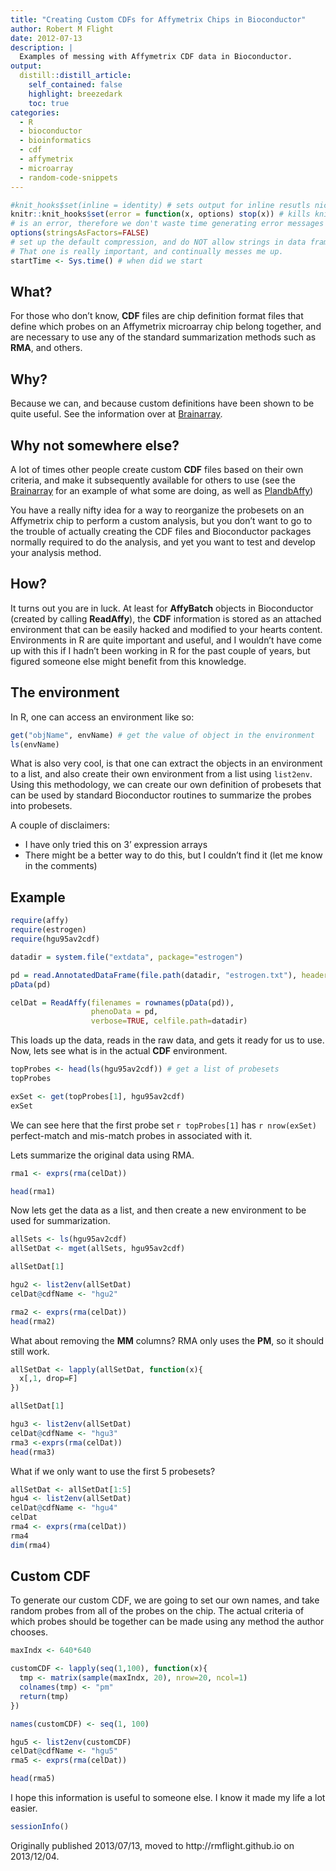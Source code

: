 ```yaml
---
title: "Creating Custom CDFs for Affymetrix Chips in Bioconductor"
author: Robert M Flight
date: 2012-07-13
description: |
  Examples of messing with Affymetrix CDF data in Bioconductor.
output:
  distill::distill_article:
    self_contained: false
    highlight: breezedark
    toc: true
categories:
  - R
  - bioconductor
  - bioinformatics
  - cdf
  - affymetrix
  - microarray
  - random-code-snippets
---
```


```r
#knit_hooks$set(inline = identity) # sets output for inline resutls nicely
knitr::knit_hooks$set(error = function(x, options) stop(x)) # kills knitr if there
# is an error, therefore we don't waste time generating error messages
options(stringsAsFactors=FALSE) 
# set up the default compression, and do NOT allow strings in data frames to become factors.
# That one is really important, and continually messes me up.
startTime <- Sys.time() # when did we start
```

## What?

For those who don't know, **CDF** files are chip definition format files that define which probes on an Affymetrix microarray chip belong together, and are necessary to use any of the standard summarization methods such as **RMA**, and others.

## Why?

Because we can, and because custom definitions have been shown to be quite useful. See the information over at [Brainarray][linkBrain].

## Why not somewhere else?

A lot of times other people create custom **CDF** files based on their own criteria, and make it subsequently available for others to use (see the [Brainarray][linkBrain] for an example of what some are doing, as well as [PlandbAffy][linkplandb]) 


You have a really nifty idea for a way to reorganize the probesets on an Affymetrix chip to perform a custom analysis, but you don't want to go to the trouble of actually creating the CDF files and Bioconductor packages normally required to do the analysis, and yet you want to test and develop your analysis method.

## How?

It turns out you are in luck. At least for **AffyBatch** objects in Bioconductor (created by calling **ReadAffy**), the **CDF** information is stored as an attached environment that can be easily hacked and modified to your hearts content. Environments in R are quite important and useful, and I wouldn't have come up with this if I hadn't been working in R for the past couple of years, but figured someone else might benefit from this knowledge.

## The environment

In R, one can access an environment like so:

```r
get("objName", envName) # get the value of object in the environment
ls(envName)
```

What is also very cool, is that one can extract the objects in an environment to a list, and also create their own environment from a list using `list2env`. Using this methodology, we can create our own definition of probesets that can be used by standard Bioconductor routines to summarize the probes into probesets.

A couple of disclaimers:  

* I have only tried this on 3' expression arrays
* There might be a better way to do this, but I couldn't find it (let me know in the comments)

## Example

```r
require(affy)
require(estrogen)
require(hgu95av2cdf)

datadir = system.file("extdata", package="estrogen")

pd = read.AnnotatedDataFrame(file.path(datadir, "estrogen.txt"), header=TRUE, sep="", row.names=1)
pData(pd)

celDat = ReadAffy(filenames = rownames(pData(pd)), 
                  phenoData = pd,
                  verbose=TRUE, celfile.path=datadir)
```

This loads up the data, reads in the raw data, and gets it ready for us to use. Now, lets see what is in the actual **CDF** environment.

```r
topProbes <- head(ls(hgu95av2cdf)) # get a list of probesets
topProbes

exSet <- get(topProbes[1], hgu95av2cdf)
exSet
```

We can see here that the first probe set `r topProbes[1]` has `r nrow(exSet)` perfect-match and mis-match probes in associated with it. 

Lets summarize the original data using RMA.

```r
rma1 <- exprs(rma(celDat))

head(rma1)
```

Now lets get the data as a list, and then create a new environment to be used for summarization.

```r
allSets <- ls(hgu95av2cdf)
allSetDat <- mget(allSets, hgu95av2cdf)

allSetDat[1]

hgu2 <- list2env(allSetDat)
celDat@cdfName <- "hgu2"

rma2 <- exprs(rma(celDat))
head(rma2)
```

What about removing the **MM** columns? RMA only uses the **PM**, so it should still work.

```r
allSetDat <- lapply(allSetDat, function(x){
  x[,1, drop=F]
})

allSetDat[1]

hgu3 <- list2env(allSetDat)
celDat@cdfName <- "hgu3"
rma3 <-exprs(rma(celDat))
head(rma3)
```

What if we only want to use the first 5 probesets?

```r
allSetDat <- allSetDat[1:5]
hgu4 <- list2env(allSetDat)
celDat@cdfName <- "hgu4"
celDat
rma4 <- exprs(rma(celDat))
rma4
dim(rma4)
```

## Custom CDF

To generate our custom CDF, we are going to set our own names, and take random probes from all of the probes on the chip. The actual criteria of which probes should be together can be made using any method the author chooses.

```r
maxIndx <- 640*640

customCDF <- lapply(seq(1,100), function(x){
  tmp <- matrix(sample(maxIndx, 20), nrow=20, ncol=1)
  colnames(tmp) <- "pm"
  return(tmp)
})

names(customCDF) <- seq(1, 100)

hgu5 <- list2env(customCDF)
celDat@cdfName <- "hgu5"
rma5 <- exprs(rma(celDat))

head(rma5)
```

I hope this information is useful to someone else. I know it made my life a lot easier.

```r
sessionInfo()
```

Originally published 2013/07/13, moved to http://rmflight.github.io on 2013/12/04.

[linkBrain]: http://brainarray.mbni.med.umich.edu/Brainarray/Database/CustomCDF/genomic_curated_CDF.asp
[linkplandb]: http://affymetrix2.bioinf.fbb.msu.ru/
